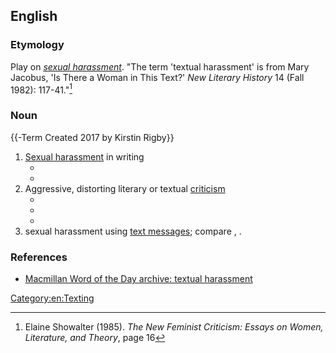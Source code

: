 ==English==

===Etymology===
Play on ''[[sexual harassment]]''. "The term 'textual harassment' is from Mary Jacobus, 'Is There a Woman in This Text?' ''New Literary History'' 14 (Fall 1982): 117-41."<ref>Elaine Showalter (1985). ''The New Feminist Criticism: Essays on Women, Literature, and Theory'', page 16</ref>

===Noun===
{{-Term Created 2017 by Kirstin Rigby}}
# [[sexual harassment|Sexual harassment]] in writing
#* {{quote-text|year=1991|author=Karma Lochrie|title=Margery Kempe and Translations of the Flesh|page=113|passage=She places the '''textual harassment''' experienced by all women writers at her own disposal as evidence of her grace, and hence her authority.}}
#* {{quote-text|year=2002|author=Tara Brabazon|title=Ladies Who Lunge: Celebrating Difficult Women|page=104|passage=Moneypenny reminding Bond of his responsibilities and limitations curtails the '''textual harassment''' of the character.}}
# Aggressive, distorting literary or textual [[criticism]]
#* {{quote-text|year=1991|author=Jan Gorak|title=The Making of the Modern Canon: Genesis and Crisis of a Literary Idea|page=24|passage=Iraneus contrasts the unity and integrity of these writings with the distorted, contextless citations of the Gnostics. He describes the code of '''textual harassment''' that allows these heretics to chip away at the Scriptures, […].}}
#* {{quote-text|year=1998|author=Kevin J. Vanhoozer|title=Is There a Meaning in This Text?: The Bible, the Reader, and the Morality of |page=149|passage=The process is one of systematic misconstruction, a kind of '''textual harassment'''.}}
#* {{quote-text|year=2002|author=Peter Barry|title=Beginning Theory: An Introduction to Literary and Cultural Theory|page=72|passage=So the deconstructionist practises what has been called '''textual harassment''' or oppositional reading, reading with the aim of unlasking internal contradictions or inconsistencies in the text.}}
# sexual harassment using [[text message]]s; compare {{m|en|textual intercourse}}, {{m|en|sexting}}.

===References===
<references/>
* [http://www.macmillandictionary.com/new-words/030217-textual-harrassment.htm Macmillan Word of the Day archive: textual harassment]

[[Category:en:Texting]]
